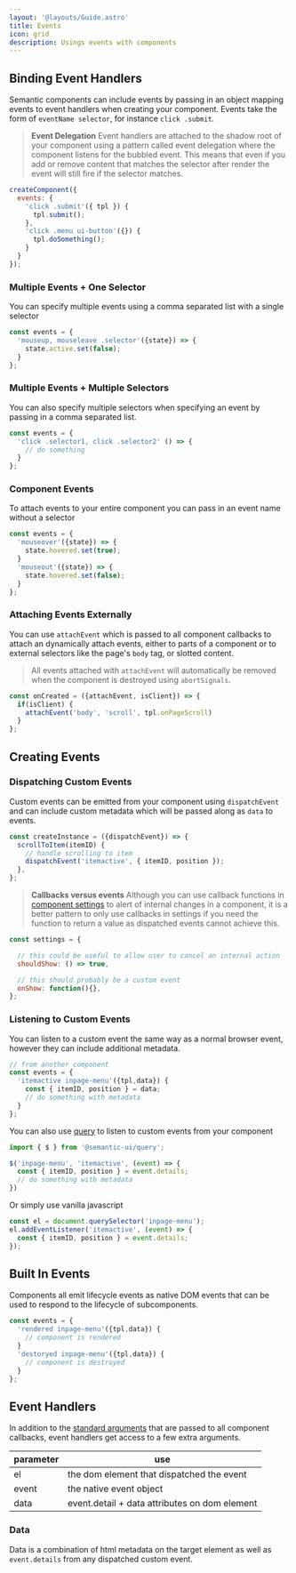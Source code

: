 ```yaml
---
layout: '@layouts/Guide.astro'
title: Events
icon: grid
description: Usings events with components
---
```




## Binding Event Handlers

Semantic components can include events by passing in an object mapping events to event handlers when creating your component. Events take the form of `eventName selector`, for instance `click .submit`.

> **Event Delegation** Event handlers are attached to the shadow root of your component using a pattern called event delegation where the component listens for the bubbled event. This means that even if you add or remove content that matches the selector after render the event will still fire if the selector matches.

```javascript
createComponent({
  events: {
    'click .submit'({ tpl }) {
      tpl.submit();
    },
    'click .menu ui-button'({}) {
      tpl.doSomething();
    }
  }
});
```

### Multiple Events + One Selector

You can specify multiple events using a comma separated list with a single selector
```javascript
const events = {
  'mouseup, mouseleave .selector'({state}) => {
    state.active.set(false);
  }
};
```

### Multiple Events + Multiple Selectors

You can also specify multiple selectors when specifying an event by passing in a comma separated list.

```javascript
const events = {
  'click .selector1, click .selector2' () => {
    // do something
  }
};
```

### Component Events
To attach events to your entire component you can pass in an event name without a selector

```javascript
const events = {
  'mouseover'({state}) => {
    state.hovered.set(true);
  }
  'mouseout'({state}) => {
    state.hovered.set(false);
  }
};
```

### Attaching Events Externally

You can use `attachEvent` which is passed to all component callbacks to attach an dynamically attach events, either to parts of a component or to external selectors like the page's `body` tag, or slotted content.

> All events attached with `attachEvent` will automatically be removed when the component is destroyed using `abortSignals`.

```javascript
const onCreated = ({attachEvent, isClient}) => {
  if(isClient) {
    attachEvent('body', 'scroll', tpl.onPageScroll)
  }
};
```

<PlaygroundExample id="event-binding" direction="horizontal"></PlaygroundExample>


## Creating Events

### Dispatching Custom Events

Custom events can be emitted from your component using `dispatchEvent` and can include custom metadata which will be passed along as `data` to events.

```javascript
const createInstance = ({dispatchEvent}) => {
  scrollToItem(itemID) {
    // handle scrolling to item
    dispatchEvent('itemactive', { itemID, position });
  },
};
```


> **Callbacks versus events** Although you can use callback functions in [component settings](/component/settings) to alert of internal changes in a component, it is a better pattern to only use callbacks in settings if you need the function to return a value as dispatched events cannot achieve this.

```javascript
const settings = {

  // this could be useful to allow user to cancel an internal action
  shouldShow: () => true,

  // this should probably be a custom event
  onShow: function(){},
};
```



### Listening to Custom Events
You can listen to a custom event the same way as a normal browser event, however they can include additional metadata.

```javascript
// from another component
const events = {
  'itemactive inpage-menu'({tpl,data}) {
    const { itemID, position } = data;
    // do something with metadata
  }
};
```

You can also use [query](/query) to listen to custom events from your component
```javascript
import { $ } from '@semantic-ui/query';

$('inpage-menu', 'itemactive', (event) => {
  const { itemID, position } = event.details;
  // do something with metadata
})
```

Or simply use vanilla javascript
```javascript
const el = document.querySelector('inpage-menu');
el.addEventListener('itemactive', (event) => {
  const { itemID, position } = event.details;
});
```

## Built In Events
Components all emit lifecycle events as native DOM events that can be used to respond to the lifecycle of subcomponents.

```javascript
const events = {
  'rendered inpage-menu'({tpl,data}) {
    // component is rendered
  }
  'destoryed inpage-menu'({tpl,data}) {
    // component is destroyed
  }
};
```

## Event Handlers

In addition to the [standard arguments](/components/lifecycle) that are passed to all component callbacks, event handlers get access to a few extra arguments.

| parameter         | use                                              |
|-------------------|--------------------------------------------------|
| el                | the dom element that dispatched the event        |
| event             | the native event object                          |
| data              | event.detail + data attributes on dom element    |


### Data

Data is a combination of html metadata on the target element as well as `event.details` from any dispatched custom event.


<PlaygroundExample id="event-data" direction="horizontal"></PlaygroundExample>
